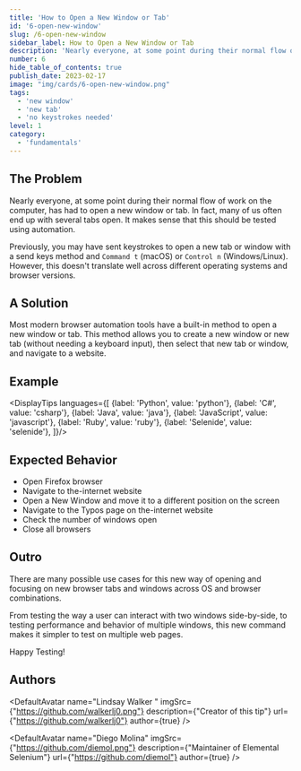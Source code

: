 ```yaml
---
title: 'How to Open a New Window or Tab'
id: '6-open-new-window'
slug: /6-open-new-window
sidebar_label: How to Open a New Window or Tab
description: 'Nearly everyone, at some point during their normal flow of work on the computer, has had to open a new window or tab.'
number: 6
hide_table_of_contents: true
publish_date: 2023-02-17
image: "img/cards/6-open-new-window.png"
tags:
  - 'new window'
  - 'new tab'
  - 'no keystrokes needed'
level: 1
category:
  - 'fundamentals'
---
```


## The Problem

Nearly everyone, at some point during their normal flow of work on the computer, has had to open a new window or
tab. In fact, many of us often end up with several tabs open. It makes sense that this should be tested using
automation.

Previously, you may have sent keystrokes to open a new tab or window with a send keys method and `Command t`
(macOS) or `Control n` (Windows/Linux). However, this doesn't translate well across different operating systems
and browser versions.

## A Solution

Most modern browser automation tools have a built-in method to open a new window or tab. This method allows you to
create a new window or new tab (without needing a keyboard input), then select that new tab or window, and navigate
to a website.

## Example


<DisplayTips languages={[
    {label: 'Python', value: 'python'},
    {label: 'C#', value: 'csharp'},
    {label: 'Java', value: 'java'},
    {label: 'JavaScript', value: 'javascript'},
    {label: 'Ruby', value: 'ruby'},
    {label: 'Selenide', value: 'selenide'},
]}/>

## Expected Behavior

- Open Firefox browser
- Navigate to the-internet website
- Open a New Window and move it to a different position on the screen
- Navigate to the Typos page on the-internet website
- Check the number of windows open
- Close all browsers

## Outro

There are many possible use cases for this new way of opening and focusing on new browser tabs and windows across
OS and browser combinations.

From testing the way a user can interact with two windows side-by-side, to testing performance and behavior
of multiple windows, this new command makes it simpler to test on multiple web pages.

Happy Testing!

## Authors


<DefaultAvatar
    name="Lindsay Walker "
    imgSrc={"https://github.com/walkerlj0.png"}
    description={"Creator of this tip"}
    url={"https://github.com/walkerlj0"}
    author={true}
/>

<DefaultAvatar
    name="Diego Molina"
    imgSrc={"https://github.com/diemol.png"}
    description={"Maintainer of Elemental Selenium"}
    url={"https://github.com/diemol"}
    author={true}
/>
